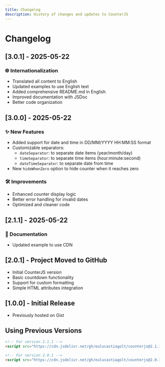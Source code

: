 ```yaml
---
title: Changelog
description: History of changes and updates to CounterJS
---
```


# Changelog

## [3.0.1] - 2025-05-22
### 🌐 Internationalization
- Translated all content to English
- Updated examples to use English text
- Added comprehensive README.md in English
- Improved documentation with JSDoc
- Better code organization

## [3.0.0] - 2025-05-22
### ✨ New Features
- Added support for date and time in DD/MM/YYYY HH:MM:SS format
- Customizable separators:
  - `dateSeparator`: to separate date items (year/month/day)
  - `timeSeparator`: to separate time items (hour:minute:second)
  - `dateTimeSeparator`: to separate date from time
- New `hideWhenZero` option to hide counter when it reaches zero

### 🛠 Improvements
- Enhanced counter display logic
- Better error handling for invalid dates
- Optimized and cleaner code

## [2.1.1] - 2025-05-22
### 📝 Documentation
- Updated example to use CDN

## [2.0.1] - Project Moved to GitHub
- Initial CounterJS version
- Basic countdown functionality
- Support for custom formatting
- Simple HTML attributes integration

## [1.0.0] - Initial Release
- Previously hosted on Gist

## Using Previous Versions

```html
<!-- For version 2.1.1 -->
<script src="https://cdn.jsdelivr.net/gh/eulucastiagolt/counterjs@2.1.1/counter.min.js"></script>

<!-- For version 2.0.1 -->
<script src="https://cdn.jsdelivr.net/gh/eulucastiagolt/counterjs@2.0.1/counter.min.js"></script>
```
